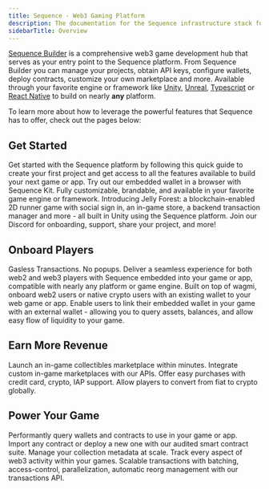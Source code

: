 ---
title: Sequence - Web3 Gaming Platform
description: The documentation for the Sequence infrastructure stack for web3 gaming - builder overview.
sidebarTitle: Overview
---

 [Sequence Builder](https://sequence.build/) is a comprehensive web3 game development hub that serves as your entry point to the Sequence platform. From Sequence Builder you can manage your projects, obtain API keys, configure wallets, deploy contracts, customize your own marketplace and more. Available through your favorite engine or framework like [Unity](/sdk/unity/overview), [Unreal](/sdk/unreal/introduction), [Typescript](/sdk/typescript/guides/overview) or [React Native](/sdk/mobile) to build on nearly **any** platform.

To learn more about how to leverage the powerful features that Sequence has to offer, check out the pages below:

## Get Started
<CardGroup cols={2}>
  <Card title="Create your first project" icon="folder-plus" href="/solutions/builder/getting-started">
    Get started with the Sequence platform by following this quick guide to create your first project and get access to all the features available to build your next game or app.
  </Card>
  <Card title="Embedded Wallet Demo" icon="gem" href="https://0xsequence.github.io/kit/?mode=waas">
    Try out our embedded wallet in a browser with Sequence Kit. Fully customizable, brandable, and available in your favorite game engine or framework.
  </Card>
  <Card title="End to End Unity Game Guide" icon="unity" href="/guides/jelly-forest-unity-guide">
    Introducing Jelly Forest: a blockchain-enabled 2D runner game with social sign in, an in-game store, a backend transaction manager and more - all built in Unity using the Sequence platform.
  </Card>
  <Card title="Join our Community" icon="discord" href="https://discord.com/invite/sequence">
    Join our Discord for onboarding, support, share your project, and more!
  </Card>
</CardGroup>

## Onboard Players
<CardGroup cols={3}>
  <Card title="Embedded Wallet" icon="wallet" href="/solutions/wallets/embedded-wallet/overview">
    Gasless Transactions. No popups. Deliver a seamless experience for both web2 and web3 players with Sequence embedded into your game or app, compatible with nearly any platform or game engine.
  </Card>
  <Card title="Sequence Kit" icon="coins" href="/solutions/wallets/sequence-kit/overview">
    Built on top of wagmi, onboard web2 users or native crypto users with an existing wallet to your web game or app.
  </Card>
  <Card title="Wallet Linking" icon="link" href="/solutions/wallets/link-wallets/overview">
    Enable users to link their embedded wallet in your game with an external wallet - allowing you to query assets, balances, and allow easy flow of liquidity to your game.
  </Card>
</CardGroup>

## Earn More Revenue
<CardGroup cols={2}>
  <Card title="White-Label Marketplace" icon="store" href="/solutions/marketplaces/white-label-marketplace/overview">
    Launch an in-game collectibles marketplace within minutes.
  </Card>
  <Card title="Marketplace APIs" icon="folder-plus" href="/solutions/marketplaces/orderbook/overview">
    Integrate custom in-game marketplaces with our APIs.
  </Card>
  <Card title="NFT Checkout" icon="cart-shopping" href="/solutions/wallets/sequence-kit/checkout">
    Offer easy purchases with credit card, crypto, IAP support.
  </Card>
  <Card title="Fiat On-ramps" icon="arrows-rotate" href="/solutions/payments/onramps/fiat-on-ramps">
    Allow players to convert from fiat to crypto globally.
  </Card>
</CardGroup>

## Power Your Game
<CardGroup cols={2}>
  <Card title="Indexer" icon="database" href="/solutions/builder/indexer">
    Performantly query wallets and contracts to use in your game or app.
  </Card>
  <Card title="Contracts & Collectibles" icon="gem" href="/solutions/collectibles/contracts/deploy-an-item-collection">
    Import any contract or deploy a new one with our audited smart contract suite. Manage your collection metadata at scale.
  </Card>
  <Card title="Analytics" icon="chart-line" href="/solutions/builder/analytics">
    Track every aspect of web3 activity within your games.
  </Card>
  <Card title="Transaction Manager" icon="coins" href="/solutions/transaction-manager/overview">
    Scalable transactions with batching, access-control, parallelization, automatic reorg management with our transactions API.
  </Card>
</CardGroup>

